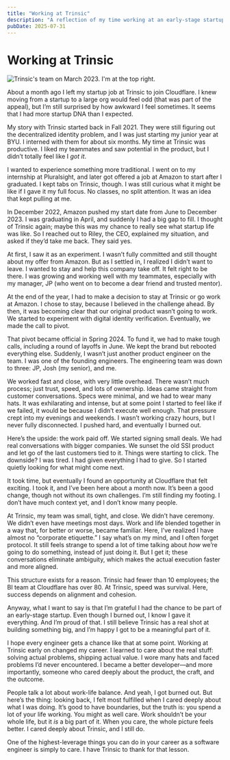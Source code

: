 ```yaml
---
title: "Working at Trinsic"
description: "A reflection of my time working at an early-stage startup"
pubDate: 2025-07-31
---
```



# Working at Trinsic

<img
  src={TrinsicImage}
  alt="Trinsic's team on March 2023. I'm at the top right."
  className="mx-auto max-w-lg w-full rounded-lg"
/>

About a month ago I left my startup job at Trinsic to join Cloudflare. I knew moving from a startup to a large org would feel odd (that was part of the appeal), but I’m still surprised by how awkward I feel sometimes. It seems that I had more startup DNA than I expected.

My story with Trinsic started back in Fall 2021. They were still figuring out the decentralized identity problem, and I was just starting my junior year at BYU. I interned with them for about six months. My time at Trinsic was productive. I liked my teammates and saw potential in the product, but I didn’t totally feel like I _got it_.

I wanted to experience something more traditional. I went on to my internship at Pluralsight, and later got offered a job at Amazon to start after I graduated. I kept tabs on Trinsic, though. I was still curious what it might be like if I gave it my full focus. No classes, no split attention. It was an idea that kept pulling at me.

In December 2022, Amazon pushed my start date from June to December 2023. I was graduating in April, and suddenly I had a big gap to fill. I thought of Trinsic again; maybe this was my chance to really see what startup life was like. So I reached out to Riley, the CEO, explained my situation, and asked if they’d take me back. They said yes.

At first, I saw it as an experiment. I wasn’t fully committed and still thought about my offer from Amazon. But as I settled in, I realized I didn’t want to leave. I wanted to stay and help this company take off. It felt right to be there. I was growing and working well with my teammates, especially with my manager, JP (who went on to become a dear friend and trusted mentor).

At the end of the year, I had to make a decision to stay at Trinsic or go work at Amazon. I chose to stay, because I believed in the challenge ahead. By then, it was becoming clear that our original product wasn’t going to work. We started to experiment with digital identity verification. Eventually, we made the call to pivot.

That pivot became official in Spring 2024. To fund it, we had to make tough calls, including a round of layoffs in June. We kept the brand but rebooted everything else. Suddenly, I wasn’t just another product engineer on the team. I was one of the founding engineers. The engineering team was down to three: JP, Josh (my senior), and me.

We worked fast and close, with very little overhead. There wasn’t much process; just trust, speed, and lots of ownership. Ideas came straight from customer conversations. Specs were minimal, and we had to wear many hats. It was exhilarating and intense, but at some point I started to feel like if we failed, it would be because I didn’t execute well enough. That pressure crept into my evenings and weekends. I wasn’t working crazy hours, but I never fully disconnected. I pushed hard, and eventually I burned out.

Here’s the upside: the work paid off. We started signing small deals. We had real conversations with bigger companies. We sunset the old SSI product and let go of the last customers tied to it. Things were starting to click. The downside? I was tired. I had given everything I had to give. So I started quietly looking for what might come next.

It took time, but eventually I found an opportunity at Cloudflare that felt exciting. I took it, and I’ve been here about a month now. It’s been a good change, though not without its own challenges. I’m still finding my footing. I don’t have much context yet, and I don’t know many people.

At Trinsic, my team was small, tight, and close. We didn’t have ceremony. We didn’t even have meetings most days. Work and life blended together in a way that, for better or worse, became familiar. Here, I’ve realized I have almost no “corporate etiquette.” I say what’s on my mind, and I often forget protocol. It still feels strange to spend a lot of time talking about _how_ we’re going to do something, instead of just doing it. But I get it; these conversations eliminate ambiguity, which makes the actual execution faster and more aligned.

This structure exists for a reason. Trinsic had fewer than 10 employees; the BI team at Cloudflare has over 80. At Trinsic, speed was survival. Here, success depends on alignment and cohesion.

Anyway, what I want to say is that I’m grateful I had the chance to be part of an early-stage startup. Even though I burned out, I know I gave it everything. And I’m proud of that. I still believe Trinsic has a real shot at building something big, and I’m happy I got to be a meaningful part of it.

I hope every engineer gets a chance like that at some point. Working at Trinsic early on changed my career. I learned to care about the real stuff: solving actual problems, shipping actual value. I wore many hats and faced problems I’d never encountered. I became a better developer—and more importantly, someone who cared deeply about the product, the craft, and the outcome.

People talk a lot about work-life balance. And yeah, I got burned out. But here’s the thing: looking back, I felt most fulfilled when I cared deeply about what I was doing. It’s good to have boundaries, but the truth is: you spend a lot of your life working. You might as well care. Work shouldn’t be your whole life, but it _is_ a big part of it. When you care, the whole picture feels better. I cared deeply about Trinsic, and I still do.

One of the highest-leverage things you can do in your career as a software engineer is simply to care. I have Trinsic to thank for that lesson.
